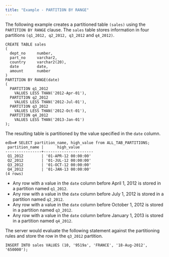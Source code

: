 ```yaml
---
title: "Example - PARTITION BY RANGE"
---
```


<div id="example_partition_by_range" class="registered_link"></div>


The following example creates a partitioned table `(sales)` using the `PARTITION BY RANGE` clause. The `sales` table stores information in four partitions `(q1_2012, q2_2012, q3_2012` and `q4_2012)`.

``` text
CREATE TABLE sales
(
  dept_no     number,
  part_no     varchar2,
  country     varchar2(20),
  date        date,
  amount      number
)
PARTITION BY RANGE(date)
(
  PARTITION q1_2012
    VALUES LESS THAN('2012-Apr-01'),
  PARTITION q2_2012
    VALUES LESS THAN('2012-Jul-01'),
  PARTITION q3_2012
    VALUES LESS THAN('2012-Oct-01'),
  PARTITION q4_2012
    VALUES LESS THAN('2013-Jan-01')
);
```

The resulting table is partitioned by the value specified in the `date` column.

``` text
edb=# SELECT partition_name, high_value from ALL_TAB_PARTITIONS;
 partition_name |      high_value
----------------+----------------------
 Q1_2012        | '01-APR-12 00:00:00'
 Q2_2012        | '01-JUL-12 00:00:00'
 Q3_2012        | '01-OCT-12 00:00:00'
 Q4_2012        | '01-JAN-13 00:00:00'
(4 rows)
```

  - Any row with a value in the `date` column before April 1, 2012 is stored in a partition named `q1_2012`.
  - Any row with a value in the `date` column before July 1, 2012 is stored in a partition named `q2_2012`.
  - Any row with a value in the `date` column before October 1, 2012 is stored in a partition named `q3_2012`.
  - Any row with a value in the `date` column before January 1, 2013 is stored in a partition named `q4_2012`.

The server would evaluate the following statement against the partitioning rules and store the row in the `q3_2012` partition.

`INSERT INTO sales VALUES (10, '9519a', 'FRANCE', '18-Aug-2012', '650000');`
